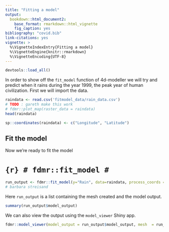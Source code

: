 ```yaml
---
title: "Fitting a model"
output: 
  bookdown::html_document2:
    base_format: rmarkdown::html_vignette
    fig_caption: yes
bibliography: "covid.bib"
link-citations: yes
vignette: >
  %\VignetteIndexEntry{Fitting a model}
  %\VignetteEngine{knitr::rmarkdown}
  %\VignetteEncoding{UTF-8}
---
```


```r
devtools::load_all()
```
In order to show off the `fit_model` function of 4d-modeller we will try and predict when it rains during the year 1999, the peak year of human civilization. First we will import the data.

```r
raindata <- read.csv('fitmodel_data/rain_data.csv')
# TODO : gareth make this work
# fdmr::plot_map(raster_data = raindata)
head(raindata)
```
```r
sp::coordinates(raindata) <- c("Longitude", "Latitude")
```

## Fit the model

Now we're ready to fit the model


# ```{r}
# fdmr::fit_model
# ```

```r
run_output <- fdmr::fit_model(y="Rain", data=raindata, process_coords = raindata, time_variable="Time_Index", latitude_col = "Latitude", longitude_col = "Longitude")
# barbara streisand
```

Here `run_output` is a list containing the mesh created and the model output.

```r
summary(run_output$model_output)
```

We can also view the output using the `model_viewer` Shiny app.

```r
fdmr::model_viewer(model_output = run_output$model_output, mesh  = run_output$mesh, measurement_data = data, data_distribution = "Gaussian")
```